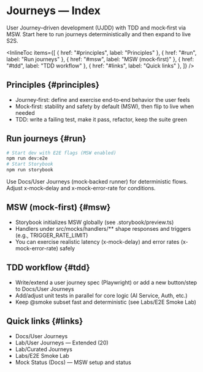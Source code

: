 
# Journeys — Index

<Meta title="Journeys/Index" />

User Journey–driven development (UJDD) with TDD and mock‑first via MSW. Start here to run journeys deterministically and then expand to live S2S.

<InlineToc
  items={[
    { href: "#principles", label: "Principles" },
    { href: "#run", label: "Run journeys" },
    { href: "#msw", label: "MSW (mock‑first)" },
    { href: "#tdd", label: "TDD workflow" },
    { href: "#links", label: "Quick links" },
  ]}
/>

## Principles {#principles}

- Journey‑first: define and exercise end‑to‑end behavior the user feels
- Mock‑first: stability and safety by default (MSW), then flip to live when needed
- TDD: write a failing test, make it pass, refactor, keep the suite green

## Run journeys {#run}

```bash
# Start dev with E2E flags (MSW enabled)
npm run dev:e2e
# Start Storybook
npm run storybook
```

Use Docs/User Journeys (mock‑backed runner) for deterministic flows. Adjust x-mock-delay and x-mock-error-rate for conditions.

## MSW (mock‑first) {#msw}

- Storybook initializes MSW globally (see .storybook/preview.ts)
- Handlers under src/mocks/handlers/\*\* shape responses and triggers (e.g., TRIGGER_RATE_LIMIT)
- You can exercise realistic latency (x-mock-delay) and error rates (x-mock-error-rate) safely

## TDD workflow {#tdd}

- Write/extend a user journey spec (Playwright) or add a new button/step to Docs/User Journeys
- Add/adjust unit tests in parallel for core logic (AI Service, Auth, etc.)
- Keep @smoke subset fast and deterministic (see Labs/E2E Smoke Lab)

## Quick links {#links}

- Docs/User Journeys
- Lab/User Journeys — Extended (20)
- Lab/Curated Journeys
- Labs/E2E Smoke Lab
- Mock Status (Docs) — MSW setup and status

<LastUpdated file="src/stories/Journeys/Index.docs.mdx" />

